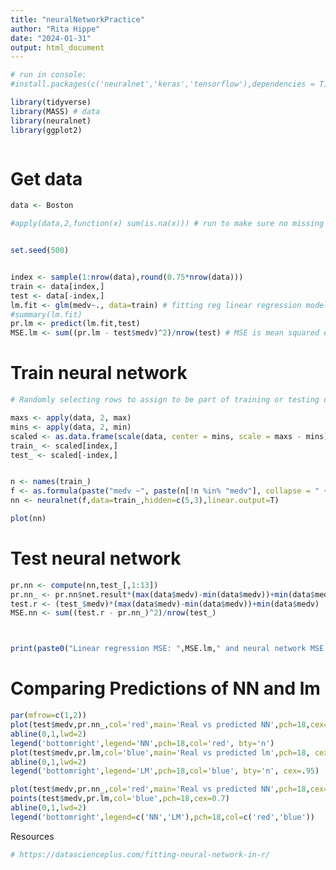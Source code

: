 ```yaml
---
title: "neuralNetworkPractice"
author: "Rita Hippe"
date: "2024-01-31"
output: html_document
---
```


```r
# run in console:
#install.packages(c('neuralnet','keras','tensorflow'),dependencies = T)

library(tidyverse)
library(MASS) # data
library(neuralnet) 
library(ggplot2)



```

# Get data
```r
data <- Boston

#apply(data,2,function(x) sum(is.na(x))) # run to make sure no missing data


set.seed(500)


index <- sample(1:nrow(data),round(0.75*nrow(data)))
train <- data[index,]
test <- data[-index,]
lm.fit <- glm(medv~., data=train) # fitting reg linear regression model
#summary(lm.fit)
pr.lm <- predict(lm.fit,test)
MSE.lm <- sum((pr.lm - test$medv)^2)/nrow(test) # MSE is mean squared error

```

# Train neural network
```r

# Randomly selecting rows to assign to be part of training or testing data

maxs <- apply(data, 2, max) 
mins <- apply(data, 2, min)
scaled <- as.data.frame(scale(data, center = mins, scale = maxs - mins)) # normalizing data!!!
train_ <- scaled[index,]
test_ <- scaled[-index,]


n <- names(train_)
f <- as.formula(paste("medv ~", paste(n[!n %in% "medv"], collapse = " + ")))
nn <- neuralnet(f,data=train_,hidden=c(5,3),linear.output=T)

plot(nn)
```

# Test neural network
```r
pr.nn <- compute(nn,test_[,1:13])
pr.nn_ <- pr.nn$net.result*(max(data$medv)-min(data$medv))+min(data$medv)
test.r <- (test_$medv)*(max(data$medv)-min(data$medv))+min(data$medv)
MSE.nn <- sum((test.r - pr.nn_)^2)/nrow(test_)



print(paste0("Linear regression MSE: ",MSE.lm," and neural network MSE: ",MSE.nn))


```

# Comparing Predictions of NN and lm
```r

par(mfrow=c(1,2))
plot(test$medv,pr.nn_,col='red',main='Real vs predicted NN',pch=18,cex=0.7)
abline(0,1,lwd=2)
legend('bottomright',legend='NN',pch=18,col='red', bty='n')
plot(test$medv,pr.lm,col='blue',main='Real vs predicted lm',pch=18, cex=0.7)
abline(0,1,lwd=2)
legend('bottomright',legend='LM',pch=18,col='blue', bty='n', cex=.95)

plot(test$medv,pr.nn_,col='red',main='Real vs predicted NN',pch=18,cex=0.7)
points(test$medv,pr.lm,col='blue',pch=18,cex=0.7)
abline(0,1,lwd=2)
legend('bottomright',legend=c('NN','LM'),pch=18,col=c('red','blue'))
```


Resources
```r
# https://datascienceplus.com/fitting-neural-network-in-r/


```